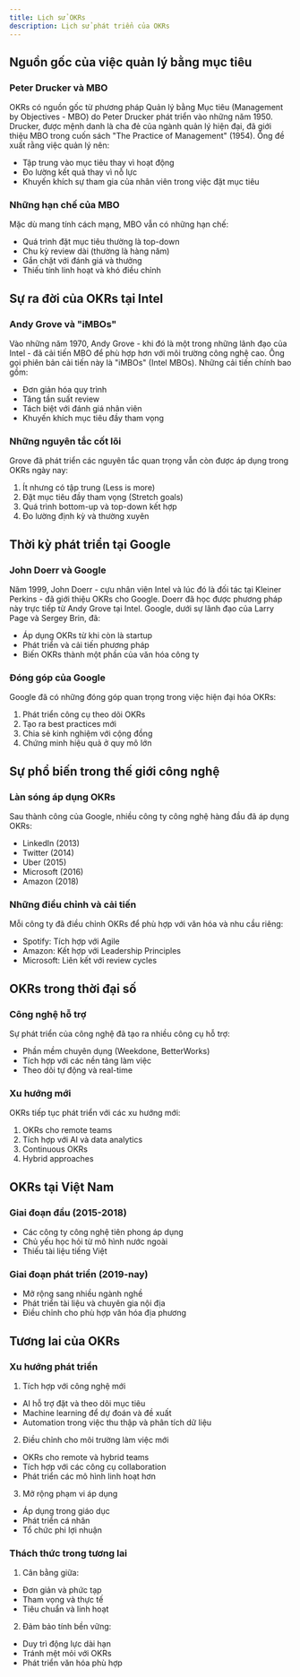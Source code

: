 ```yaml
---
title: Lịch sử OKRs
description: Lịch sử phát triển của OKRs
---
```


## Nguồn gốc của việc quản lý bằng mục tiêu

### Peter Drucker và MBO

OKRs có nguồn gốc từ phương pháp Quản lý bằng Mục tiêu (Management by Objectives - MBO) do Peter Drucker phát triển vào những năm 1950. Drucker, được mệnh danh là cha đẻ của ngành quản lý hiện đại, đã giới thiệu MBO trong cuốn sách "The Practice of Management" (1954). Ông đề xuất rằng việc quản lý nên:

- Tập trung vào mục tiêu thay vì hoạt động
- Đo lường kết quả thay vì nỗ lực
- Khuyến khích sự tham gia của nhân viên trong việc đặt mục tiêu

### Những hạn chế của MBO

Mặc dù mang tính cách mạng, MBO vẫn có những hạn chế:

- Quá trình đặt mục tiêu thường là top-down
- Chu kỳ review dài (thường là hàng năm)
- Gắn chặt với đánh giá và thưởng
- Thiếu tính linh hoạt và khó điều chỉnh

## Sự ra đời của OKRs tại Intel

### Andy Grove và "iMBOs"

Vào những năm 1970, Andy Grove - khi đó là một trong những lãnh đạo của Intel - đã cải tiến MBO để phù hợp hơn với môi trường công nghệ cao. Ông gọi phiên bản cải tiến này là "iMBOs" (Intel MBOs). Những cải tiến chính bao gồm:

- Đơn giản hóa quy trình
- Tăng tần suất review
- Tách biệt với đánh giá nhân viên
- Khuyến khích mục tiêu đầy tham vọng

### Những nguyên tắc cốt lõi

Grove đã phát triển các nguyên tắc quan trọng vẫn còn được áp dụng trong OKRs ngày nay:

1. Ít nhưng có tập trung (Less is more)
2. Đặt mục tiêu đầy tham vọng (Stretch goals)
3. Quá trình bottom-up và top-down kết hợp
4. Đo lường định kỳ và thường xuyên

## Thời kỳ phát triển tại Google

### John Doerr và Google

Năm 1999, John Doerr - cựu nhân viên Intel và lúc đó là đối tác tại Kleiner Perkins - đã giới thiệu OKRs cho Google. Doerr đã học được phương pháp này trực tiếp từ Andy Grove tại Intel. Google, dưới sự lãnh đạo của Larry Page và Sergey Brin, đã:

- Áp dụng OKRs từ khi còn là startup
- Phát triển và cải tiến phương pháp
- Biến OKRs thành một phần của văn hóa công ty

### Đóng góp của Google

Google đã có những đóng góp quan trọng trong việc hiện đại hóa OKRs:

1. Phát triển công cụ theo dõi OKRs
2. Tạo ra best practices mới
3. Chia sẻ kinh nghiệm với cộng đồng
4. Chứng minh hiệu quả ở quy mô lớn

## Sự phổ biến trong thế giới công nghệ

### Làn sóng áp dụng OKRs

Sau thành công của Google, nhiều công ty công nghệ hàng đầu đã áp dụng OKRs:

- LinkedIn (2013)
- Twitter (2014)
- Uber (2015)
- Microsoft (2016)
- Amazon (2018)

### Những điều chỉnh và cải tiến

Mỗi công ty đã điều chỉnh OKRs để phù hợp với văn hóa và nhu cầu riêng:

- Spotify: Tích hợp với Agile
- Amazon: Kết hợp với Leadership Principles
- Microsoft: Liên kết với review cycles

## OKRs trong thời đại số

### Công nghệ hỗ trợ

Sự phát triển của công nghệ đã tạo ra nhiều công cụ hỗ trợ:

- Phần mềm chuyên dụng (Weekdone, BetterWorks)
- Tích hợp với các nền tảng làm việc
- Theo dõi tự động và real-time

### Xu hướng mới

OKRs tiếp tục phát triển với các xu hướng mới:

1. OKRs cho remote teams
2. Tích hợp với AI và data analytics
3. Continuous OKRs
4. Hybrid approaches

## OKRs tại Việt Nam

### Giai đoạn đầu (2015-2018)

- Các công ty công nghệ tiên phong áp dụng
- Chủ yếu học hỏi từ mô hình nước ngoài
- Thiếu tài liệu tiếng Việt

### Giai đoạn phát triển (2019-nay)

- Mở rộng sang nhiều ngành nghề
- Phát triển tài liệu và chuyên gia nội địa
- Điều chỉnh cho phù hợp văn hóa địa phương

## Tương lai của OKRs

### Xu hướng phát triển

1. Tích hợp với công nghệ mới

- AI hỗ trợ đặt và theo dõi mục tiêu
- Machine learning để dự đoán và đề xuất
- Automation trong việc thu thập và phân tích dữ liệu

2. Điều chỉnh cho môi trường làm việc mới

- OKRs cho remote và hybrid teams
- Tích hợp với các công cụ collaboration
- Phát triển các mô hình linh hoạt hơn

3. Mở rộng phạm vi áp dụng

- Áp dụng trong giáo dục
- Phát triển cá nhân
- Tổ chức phi lợi nhuận

### Thách thức trong tương lai

1. Cân bằng giữa:

- Đơn giản và phức tạp
- Tham vọng và thực tế
- Tiêu chuẩn và linh hoạt

2. Đảm bảo tính bền vững:

- Duy trì động lực dài hạn
- Tránh mệt mỏi với OKRs
- Phát triển văn hóa phù hợp
